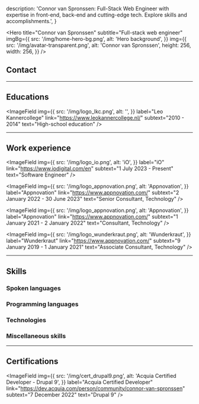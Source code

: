 
  description:
    'Connor van Spronssen: Full-Stack Web Engineer with expertise in front-end, back-end and cutting-edge tech. Explore skills and accomplishments.',
}

<Hero
  title="Connor van Spronssen"
  subtitle="Full-stack web engineer"
  imgBg={{
    src: '/img/home-hero-bg.png',
    alt: 'Hero background',
  }}
  img={{
    src: '/img/avatar-transparent.png',
    alt: 'Connor van Spronssen',
    height: 256,
    width: 256,
  }}
/>

<ContentContainer>

## Contact

<div className="grid grid-cols-2 gap-4 max-md:grid-cols-1">
  <Field label="Email" value="info@dobefu.com" />
  <Field label="Date of Birth" value="18 September 1997" />
</div>

---

## Educations

<div className="grid grid-cols-2 gap-4 max-md:grid-cols-1">
  <ImageField
    img={{
      src: '/img/logo_glu.png',
      alt: '',
    }}
    label="Grafisch Lyceum Utrecht"
    link="https://www.glu.nl/"
    subtext="2015 - 2019"
    text="Game Developer"
  />

  <ImageField
    img={{
      src: '/img/logo_lkc.png',
      alt: '',
    }}
    label="Leo Kannercollege"
    link="https://www.leokannercollege.nl/"
    subtext="2010 - 2014"
    text="High-school education"
  />
</div>

---

## Work experience

<ImageField
  img={{
    src: '/img/logo_io.png',
    alt: 'iO',
  }}
  label="iO"
  link="https://www.iodigital.com/en"
  subtext="1 July 2023 - Present"
  text="Software Engineer"
/>

<ImageField
  img={{
    src: '/img/logo_appnovation.png',
    alt: 'Appnovation',
  }}
  label="Appnovation"
  link="https://www.appnovation.com/"
  subtext="2 January 2022 - 30 June 2023"
  text="Senior Consultant, Technology"
/>

<ImageField
  img={{
    src: '/img/logo_appnovation.png',
    alt: 'Appnovation',
  }}
  label="Appnovation"
  link="https://www.appnovation.com/"
  subtext="1 January 2021 - 2 January 2022"
  text="Consultant, Technology"
/>

<ImageField
  img={{
    src: '/img/logo_wunderkraut.png',
    alt: 'Wunderkraut',
  }}
  label="Wunderkraut"
  link="https://www.appnovation.com/"
  subtext="9 January 2019 - 1 January 2021"
  text="Associate Consultant, Technology"
/>

---

## Skills

### Spoken languages

<ProgressBar label="Dutch" percentage="90" />
<ProgressBar label="English" percentage="85" />

<div className="py-10" />

### Programming languages

<ProgressBar label="PHP" percentage="90" />
<ProgressBar label="Typescript" percentage="85" />
<ProgressBar label="JavaScript" percentage="85" />
<ProgressBar label="Go" percentage="75" />
<ProgressBar label="Bash" percentage="65" />
<ProgressBar label="C#" percentage="60" />

<div className="py-10" />

### Technologies

<ProgressBar label="Drupal 8 / 9 / 10 / 11" percentage="90" />
<ProgressBar label="NextJS" percentage="90" />
<ProgressBar label="NuxtJS" percentage="85" />
<ProgressBar label="Drupal 7" percentage="75" />
<ProgressBar label="Unity3D" percentage="70" />
<ProgressBar label="Hugo" percentage="65" />

<div className="py-10" />

### Miscellaneous skills

<ProgressBar label="CI / CD" percentage="90" />
<ProgressBar label="Linux" percentage="90" />
<ProgressBar label="Docker" percentage="85" />
<ProgressBar label="(Neo)Vim" percentage="80" />
<ProgressBar label="Networking" percentage="75" />
<ProgressBar label="Ansible" percentage="70" />

---

## Certifications

<ImageField
  img={{
    src: '/img/cert_drupal9.png',
    alt: 'Acquia Certified Developer - Drupal 9',
  }}
  label="Acquia Certified Developer"
  link="https://dev.acquia.com/person/community/connor-van-spronssen"
  subtext="7 December 2022"
  text="Drupal 9"
/>

</ContentContainer>
